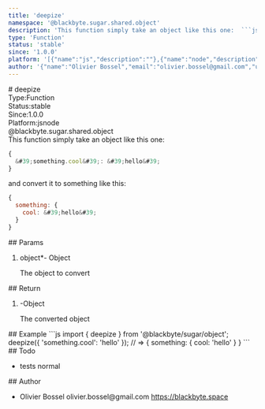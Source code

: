 ```yaml
---
title: 'deepize'
namespace: '@blackbyte.sugar.shared.object'
description: 'This function simply take an object like this one:  ```js {   &#39;something.cool&#39;: &#39;hello&#39; } ```  and convert it to something like this:  ```js {   something: {     cool: &#39;hello&#39;   } } ```'
type: 'Function'
status: 'stable'
since: '1.0.0'
platform: '[{"name":"js","description":""},{"name":"node","description":""}]'
author: '{"name":"Olivier Bossel","email":"olivier.bossel@gmail.com","url":"https://blackbyte.space"}'
---
```

<div class="docmap -mdx">
# deepize
<div class="docmap_metas">
<div class="docmap_type"><span class="docmap_type-label">Type:</span><span class="docmap_type-value">Function</span></div>
<div class="docmap_status"><span class="docmap_status-label">Status:</span><span class="docmap_status-value -stable">stable</span></div>
<div class="docmap_since"><span class="docmap_since-label">Since:</span><span class="docmap_since-value">1.0.0</span></div>
<div class="docmap_platform"><span class="docmap_platform-label">Platform:</span><span class="docmap_platform-value -js">js</span><span class="docmap_platform-value -node">node</span></div>
</div>
<div class="docmap_namespace">@blackbyte.sugar.shared.object</div>
<div class="docmap_description typo-lead typo-format">
This function simply take an object like this one:

```js
{
  &#39;something.cool&#39;: &#39;hello&#39;
}
```

and convert it to something like this:

```js
{
  something: {
    cool: &#39;hello&#39;
  }
}
```
</div>
<div class="docmap_params">
## Params
<ol class="docmap_list">
<li class="docmap_item">
<span class="docmap_name">object<span class="docmap_required">*</span></span><span class="docmap_default">-</span> <span class="docmap_type">Object</span>
<p class="docmap_description">The object to convert</p>
</li>
</ol>
</div>
<div class="docmap_return">
## Return
<ol class="docmap_list">
<li class="docmap_item">
<span class="docmap_default">-</span><span class="docmap_type">Object</span>
<p class="docmap_description">The converted object</p>
</li>
</ol>
</div>
<div class="docmap_examples">
## Example
<s-code language="js" header>
```js
import { deepize } from '@blackbyte/sugar/object';
deepize({ 'something.cool': 'hello' }); // => { something: { cool: 'hello' } }
```
</s-code>
</div>
<div class="docmap_todo">
## Todo
<ul class="docmap_list">
<li class="docmap_item">
<span class="docmap_description">tests</span>
<span class="docmap_priority -normal">normal</span>
</li>
</ul>
</div>
<div class="docmap_author">
## Author
<ul class="docmap_list">
<li class="docmap_item">
<span class="docmap_name">Olivier Bossel</span>
<span class="docmap_email">olivier.bossel@gmail.com</span>
<a href="https://blackbyte.space" target="_blank" class="docmap_url">https://blackbyte.space</a>
</li>
</ul>
</div>
</div>